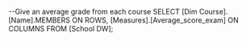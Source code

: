 --Give an average grade from each course
SELECT
    [Dim Course].[Name].MEMBERS ON ROWS,
    [Measures].[Average_score_exam] ON COLUMNS
FROM [School DW];

